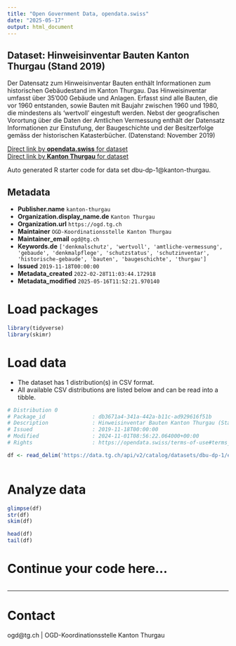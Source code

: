 ```yaml
---
title: "Open Government Data, opendata.swiss"
date: "2025-05-17"
output: html_document
---
```


## Dataset: Hinweisinventar Bauten Kanton Thurgau (Stand 2019)

Der Datensatz zum Hinweisinventar Bauten enthält Informationen zum historischen Gebäudestand im Kanton Thurgau. Das Hinweisinventar umfasst über 35'000 Gebäude und Anlagen. Erfasst sind alle Bauten, die vor 1960 entstanden, sowie Bauten mit Baujahr zwischen 1960 und 1980, die mindestens als 'wertvoll' eingestuft werden. Nebst der geografischen Vorortung über die Daten der Amtlichen Vermessung enthält der Datensatz Informationen zur Einstufung, der Baugeschichte und der Besitzerfolge gemäss der historischen Katasterbücher. (Datenstand: November 2019)

[Direct link by **opendata.swiss** for dataset](https://opendata.swiss/de/dataset/hinweisinventar-bauten-kanton-thurgau-stand-2019)<br>
[Direct link by **Kanton Thurgau** for dataset](https://data.tg.ch/explore/dataset/dbu-dp-1/)

Auto generated R starter code for data set dbu-dp-1@kanton-thurgau.

## Metadata

- **Publisher.name** `kanton-thurgau`
- **Organization.display_name.de** `Kanton Thurgau`
- **Organization.url** `https://ogd.tg.ch`
- **Maintainer** `OGD-Koordinationsstelle Kanton Thurgau`
- **Maintainer_email** `ogd@tg.ch`
- **Keywords.de** `['denkmalschutz', 'wertvoll', 'amtliche-vermessung', 'gebaude', 'denkmalpflege', 'schutzstatus', 'schutzinventar', 'historische-gebaude', 'bauten', 'baugeschichte', 'thurgau']`
- **Issued** `2019-11-18T00:00:00`
- **Metadata_created** `2022-02-28T11:03:44.172918`
- **Metadata_modified** `2025-05-16T11:52:21.970140`


# Load packages

```r

library(tidyverse)
library(skimr)

```

# Load data

-   The dataset has 1 distribution(s) in CSV format.
-   All available CSV distributions are listed below and can be read into a tibble.

```r

# Distribution 0
# Package_id               : db3671a4-341a-442a-b11c-ad929616f51b
# Description              : Hinweisinventar Bauten Kanton Thurgau (Stand 2019) (csv)
# Issued                   : 2019-11-18T00:00:00
# Modified                 : 2024-11-01T08:56:22.064000+00:00
# Rights                   : https://opendata.swiss/terms-of-use#terms_by

df <- read_delim('https://data.tg.ch/api/v2/catalog/datasets/dbu-dp-1/exports/csv?use_labels=true')



```

# Analyze data

```r

glimpse(df)
str(df)
skim(df)

head(df)
tail(df)

```

# Continue your code here...

```r

```

------------------------------------------------------------------------

# Contact

ogd@tg.ch | OGD-Koordinationsstelle Kanton Thurgau
